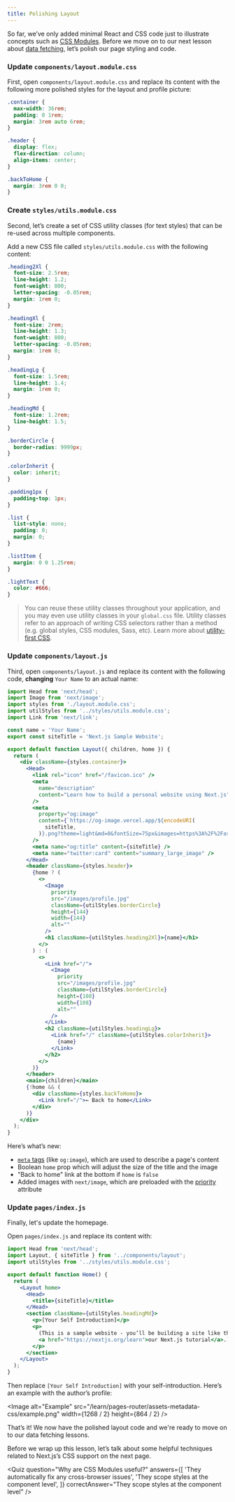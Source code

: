 ```yaml
---
title: Polishing Layout
---
```


So far, we’ve only added minimal React and CSS code just to illustrate concepts such as [CSS Modules](/docs/basic-features/built-in-css-support#adding-component-level-css). Before we move on to our next lesson about [data fetching](/docs/basic-features/data-fetching), let’s polish our page styling and code.

### Update `components/layout.module.css`

First, open `components/layout.module.css` and replace its content with the following more polished styles for the layout and profile picture:

```css
.container {
  max-width: 36rem;
  padding: 0 1rem;
  margin: 3rem auto 6rem;
}

.header {
  display: flex;
  flex-direction: column;
  align-items: center;
}

.backToHome {
  margin: 3rem 0 0;
}
```

### Create `styles/utils.module.css`

Second, let’s create a set of CSS utility classes (for text styles) that can be re-used across multiple components.

Add a new CSS file called `styles/utils.module.css` with the following content:

```css
.heading2Xl {
  font-size: 2.5rem;
  line-height: 1.2;
  font-weight: 800;
  letter-spacing: -0.05rem;
  margin: 1rem 0;
}

.headingXl {
  font-size: 2rem;
  line-height: 1.3;
  font-weight: 800;
  letter-spacing: -0.05rem;
  margin: 1rem 0;
}

.headingLg {
  font-size: 1.5rem;
  line-height: 1.4;
  margin: 1rem 0;
}

.headingMd {
  font-size: 1.2rem;
  line-height: 1.5;
}

.borderCircle {
  border-radius: 9999px;
}

.colorInherit {
  color: inherit;
}

.padding1px {
  padding-top: 1px;
}

.list {
  list-style: none;
  padding: 0;
  margin: 0;
}

.listItem {
  margin: 0 0 1.25rem;
}

.lightText {
  color: #666;
}
```

> You can reuse these utility classes throughout your application, and you may even use utility classes in your `global.css` file. Utility classes refer to an approach of writing CSS selectors rather than a method (e.g. global styles, CSS modules, Sass, etc). Learn more about [utility-first CSS](https://tailwindcss.com/docs/utility-first).

### Update `components/layout.js`

Third, open `components/layout.js` and replace its content with the following code, **changing** `Your Name` to an actual name:

```jsx
import Head from 'next/head';
import Image from 'next/image';
import styles from './layout.module.css';
import utilStyles from '../styles/utils.module.css';
import Link from 'next/link';

const name = 'Your Name';
export const siteTitle = 'Next.js Sample Website';

export default function Layout({ children, home }) {
  return (
    <div className={styles.container}>
      <Head>
        <link rel="icon" href="/favicon.ico" />
        <meta
          name="description"
          content="Learn how to build a personal website using Next.js"
        />
        <meta
          property="og:image"
          content={`https://og-image.vercel.app/${encodeURI(
            siteTitle,
          )}.png?theme=light&md=0&fontSize=75px&images=https%3A%2F%2Fassets.vercel.com%2Fimage%2Fupload%2Ffront%2Fassets%2Fdesign%2Fnextjs-black-logo.svg`}
        />
        <meta name="og:title" content={siteTitle} />
        <meta name="twitter:card" content="summary_large_image" />
      </Head>
      <header className={styles.header}>
        {home ? (
          <>
            <Image
              priority
              src="/images/profile.jpg"
              className={utilStyles.borderCircle}
              height={144}
              width={144}
              alt=""
            />
            <h1 className={utilStyles.heading2Xl}>{name}</h1>
          </>
        ) : (
          <>
            <Link href="/">
              <Image
                priority
                src="/images/profile.jpg"
                className={utilStyles.borderCircle}
                height={108}
                width={108}
                alt=""
              />
            </Link>
            <h2 className={utilStyles.headingLg}>
              <Link href="/" className={utilStyles.colorInherit}>
                {name}
              </Link>
            </h2>
          </>
        )}
      </header>
      <main>{children}</main>
      {!home && (
        <div className={styles.backToHome}>
          <Link href="/">← Back to home</Link>
        </div>
      )}
    </div>
  );
}
```

Here’s what’s new:

- [`meta` tags](https://en.wikipedia.org/wiki/Meta_element) (like `og:image`), which are used to describe a page's content
- Boolean `home` prop which will adjust the size of the title and the image
- "Back to home" link at the bottom if `home` is `false`
- Added images with `next/image`, which are preloaded with the [priority](/docs/api-reference/next/image#priority) attribute

### Update `pages/index.js`

Finally, let's update the homepage.

Open `pages/index.js` and replace its content with:

```jsx
import Head from 'next/head';
import Layout, { siteTitle } from '../components/layout';
import utilStyles from '../styles/utils.module.css';

export default function Home() {
  return (
    <Layout home>
      <Head>
        <title>{siteTitle}</title>
      </Head>
      <section className={utilStyles.headingMd}>
        <p>[Your Self Introduction]</p>
        <p>
          (This is a sample website - you’ll be building a site like this on{' '}
          <a href="https://nextjs.org/learn">our Next.js tutorial</a>.)
        </p>
      </section>
    </Layout>
  );
}
```

Then replace `[Your Self Introduction]` with your self-introduction. Here’s an example with the author’s profile:

<Image
  alt="Example"
  src="/learn/pages-router/assets-metadata-css/example.png"
  width={1268 / 2}
  height={864 / 2}
/>

That’s it! We now have the polished layout code and we're ready to move on to our data fetching lessons.

Before we wrap up this lesson, let’s talk about some helpful techniques related to Next.js’s CSS support on the next page.

<Quiz
  question="Why are CSS Modules useful?"
  answers={[
    'They automatically fix any cross-browser issues',
    'They scope styles at the component level',
  ]}
  correctAnswer="They scope styles at the component level"
/>
